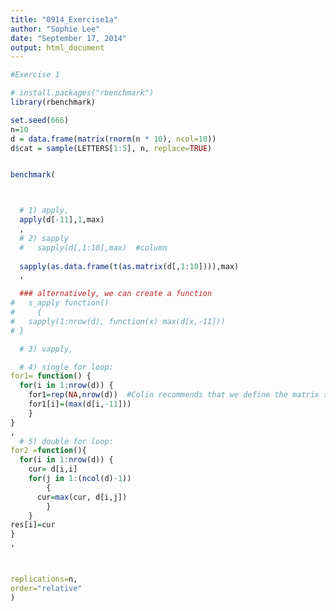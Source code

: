 ```yaml
---
title: "0914_Exercise1a"
author: "Sophie Lee"
date: "September 17, 2014"
output: html_document
---
```




```r

#Exercise 1 

# install.packages("rbenchmark")
library(rbenchmark)

set.seed(666)
n=10
d = data.frame(matrix(rnorm(n * 10), ncol=10))
d$cat = sample(LETTERS[1:5], n, replace=TRUE)


benchmark(



  # 1) apply, 
  apply(d[-11],1,max)
  ,
  # 2) sapply
  #   sapply(d[,1:10],max)  #column
  
  sapply(as.data.frame(t(as.matrix(d[,1:10]))),max)
  , 

  ### alternatively, we can create a function 
#   s_apply function()
#     {
#   sapply(1:nrow(d), function(x) max(d[x,-11]))
# }

  # 3) vapply, 

  # 4) single for loop:
for1= function() {
  for(i in 1:nrow(d)) { 
    for1=rep(NA,nrow(d))  #Colin recommends that we define the matrix size at the beginning.
    for1[i]=(max(d[i,-11]))
    }
}
,
  # 5) double for loop:
for2 =function(){
  for(i in 1:nrow(d)) {
    cur= d[i,i]   
    for(j in 1:(ncol(d)-1))
        { 
      cur=max(cur, d[i,j])    
        }
    } 
res[i]=cur
}
,



replications=n,
order="relative"
)


```
